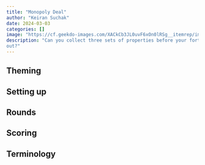 ```yaml
---
title: "Monopoly Deal"
author: "Keiran Suchak"
date: 2024-03-03
categories: []
image: "https://cf.geekdo-images.com/XACkCb3JL0uvF6xOn0lRSg__itemrep/img/brjpaf4elZcwWCh5qm3CyX5ydPY=/fit-in/246x300/filters:strip_icc()/pic4595026.jpg"
description: "Can you collect three sets of properties before your fortune runs
out?"
---
```


## Theming

## Setting up

## Rounds

## Scoring

## Terminology


